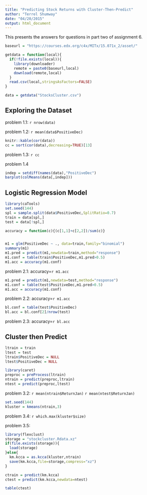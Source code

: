 ```yaml
---
title: "Predicting Stock Returns with Cluster-Then-Predict"
author: "Terrel Shumway"
date: "04/20/2015"
output: html_document
---
```


This presents the answers for questions in part two of assignment 6.

```r
baseurl = "https://courses.edx.org/c4x/MITx/15.071x_2/asset/"

getdata = function(local){
  if(!file.exists(local)){
    library(downloader)
    remote = paste0(baseurl,local)
    download(remote,local)
  }
  read.csv(local,stringsAsFactors=FALSE)
}

data = getdata("StocksCluster.csv")


```

## Exploring the Dataset
problem 1.1: `r nrow(data)`

problem 1.2: `r mean(data$PositiveDec)`

```r
knitr::kable(cor(data))
cc = sort(cor(data),decreasing=TRUE)[13]
```
problem 1.3: `r cc`

problem 1.4
```r
indep = setdiff(names(data),"PositiveDec")
barplot(colMeans(data[,indep]))
```


## Logistic Regression Model

```r
library(caTools)
set.seed(144)
spl = sample.split(data$PositiveDec,SplitRatio=0.7)
train = data[spl,]
test = data[!spl,]

accuracy = function(c){(c[1,1]+c[2,2])/sum(c)}


m1 = glm(PositiveDec ~ ., data=train,family="binomial")
summary(m1)
m1.pred = predict(m1,newdata=train,method="response")
m1.conf = table(train$PositiveDec,m1.pred>0.5)
m1.acc = accuracy(m1.conf)

```
problem 2.1: accuracy=`r m1.acc`

```r
m1.pred = predict(m1,newdata=test,method="response")
m1.conf = table(test$PositiveDec,m1.pred>0.5)
m1.acc = accuracy(m1.conf)

```
problem 2.2: accuracy=`r m1.acc`

```r

bl.conf = table(test$PositiveDec)
bl.acc = bl.conf[2]/nrow(test)

```
problem 2.3: accuracy=`r bl.acc`

## Cluster then Predict

```r
ltrain = train
ltest = test
ltrain$PositiveDec = NULL
ltest$PositiveDec = NULL

library(caret)
preproc = preProcess(ltrain)
ntrain = predict(preproc,ltrain)
ntest = predict(preproc,ltest)
```
problem 3.2: `r mean(ntrain$ReturnJan)` `r mean(ntest$ReturnJan)`


```r
set.seed(144)
kluster = kmeans(ntrain,3)
```
problem 3.4: `r which.max(kluster$size)`

problem 3.5:
```r
library(flexclust)
storage = "stockcluster.Rdata.xz"
if(file.exists(storage)){
  load(storage)  
}else{  
  km.kcca = as.kcca(kluster,ntrain)
  save(km.kcca,file=storage,compress="xz")
}

ctrain = predict(km.kcca)
ctest = predict(km.kcca,newdata=ntest)

table(ctest)
```



